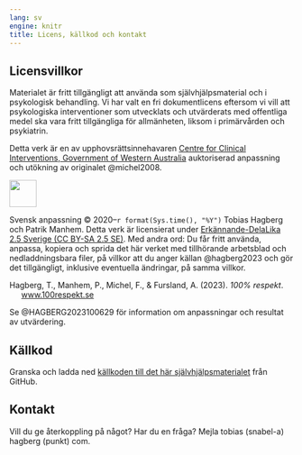 ```yaml
---
lang: sv
engine: knitr
title: Licens, källkod och kontakt
---
```


## Licensvillkor {#sec-licens}

Materialet är fritt tillgängligt att använda som självhjälpsmaterial och i psykologisk behandling. Vi har valt en fri dokumentlicens eftersom vi vill att psykologiska interventioner som utvecklats och utvärderats med offentliga medel ska vara fritt tillgängliga för allmänheten, liksom i primärvården och psykiatrin.

Detta verk är en av upphovsrättsinnehavaren [Centre for Clinical Interventions, Government of Western Australia](https://www.cci.health.wa.gov.au/) auktoriserad anpassning och utökning av originalet @michel2008. 

\xqr{Workbook -- Assert Yourself!}{https://www.cci.health.wa.gov.au/Resources/Looking-After-Yourself/Assertiveness}

![](sites/respekt/media/image/CC_BY-SA_icon.svg){style="height:3rem;"}

Svensk anpassning &copy; 2020--`r format(Sys.time(), "%Y")` Tobias Hagberg och Patrik Manhem. Detta verk är licensierat under [Erkännande-DelaLika 2.5 Sverige (CC BY-SA 2.5
SE)](<https://creativecommons.org/licenses/by-sa/2.5/se/>). Med andra ord: Du får fritt använda, anpassa, kopiera och sprida det här verket med tillhörande arbetsblad och nedladdningsbara filer, på villkor att du anger källan @hagberg2023 och gör det tillgängligt, inklusive eventuella ändringar, på samma villkor. 

::: {.content-visible when-format="html"}
<div class="hanging-indent" role="list">
<div id="ref-hagberg2023" class="csl-entry">
Hagberg, T., Manhem, P., Michel, F., &amp; Fursland, A. (2023).
<em><span class="nocase">100% respekt</span></em>. <a href="https://www.100respekt.se">www.100respekt.se</a>
</div>
</div>
:::

Se @HAGBERG2023100629 för information om anpassningar och resultat av utvärdering.

## Källkod

Granska och ladda ned [källkoden till det här självhjälpsmaterialet](https://github.com/hmep/r2book) från GitHub.

## Kontakt

Vill du ge återkoppling på något? Har du en fråga? Mejla tobias (snabel-a) hagberg (punkt) com.